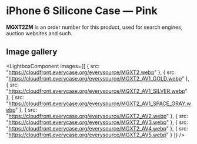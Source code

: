
# iPhone 6 Silicone Case — Pink

<Callout type='info' emoji='👉🏻'>**MGXT2ZM** is an order number for this product, used for search engines, auction websites and such.</Callout>

## Image gallery

<LightboxComponent
    images={[
      {
        src: "https://cloudfront.everycase.org/everysource/MGXT2.webp"
      },
      {
        src: "https://cloudfront.everycase.org/everysource/MGXT2_AV1_GOLD.webp"
      },
      {
        src: "https://cloudfront.everycase.org/everysource/MGXT2_AV1_SILVER.webp"
      },
      {
        src: "https://cloudfront.everycase.org/everysource/MGXT2_AV1_SPACE_GRAY.webp"
      },
      {
        src: "https://cloudfront.everycase.org/everysource/MGXT2_AV2.webp"
      },
      {
        src: "https://cloudfront.everycase.org/everysource/MGXT2_AV3.webp"
      },
      {
        src: "https://cloudfront.everycase.org/everysource/MGXT2_AV4.webp"
      },
      {
        src: "https://cloudfront.everycase.org/everysource/MGXT2_AV5.webp"
      }
    ]}
  />

